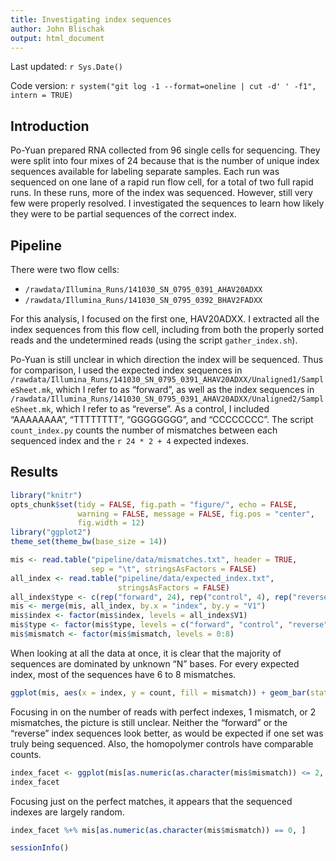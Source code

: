 ```yaml
---
title: Investigating index sequences
author: John Blischak
output: html_document
---
```


Last updated: `r Sys.Date()`

Code version: `r system("git log -1 --format=oneline | cut -d' ' -f1", intern = TRUE)`

## Introduction

Po-Yuan prepared RNA collected from 96 single cells for sequencing.
They were split into four mixes of 24 because that is the number of unique index sequences available for labeling separate samples.
Each run was sequenced on one lane of a rapid run flow cell, for a total of two full rapid runs.
In these runs, more of the index was sequenced.
However, still very few were properly resolved.
I investigated the sequences to learn how likely they were to be partial sequences of the correct index.

## Pipeline

There were two flow cells:

*  `/rawdata/Illumina_Runs/141030_SN_0795_0391_AHAV20ADXX`
*  `/rawdata/Illumina_Runs/141030_SN_0795_0392_BHAV2FADXX`

For this analysis, I focused on the first one, HAV20ADXX.
I extracted all the index sequences from this flow cell, including from both the properly sorted reads and the undetermined reads (using the script `gather_index.sh`).

Po-Yuan is still unclear in which direction the index will be sequenced.
Thus for comparison, I used the expected index sequences in `/rawdata/Illumina_Runs/141030_SN_0795_0391_AHAV20ADXX/Unaligned1/SampleSheet.mk`, which I refer to as "forward", as well as the index sequences in `/rawdata/Illumina_Runs/141030_SN_0795_0391_AHAV20ADXX/Unaligned2/SampleSheet.mk`, which I refer to as "reverse".
As a control, I included "AAAAAAAA", "TTTTTTTT", "GGGGGGGG", and "CCCCCCCC".
The script `count_index.py` counts the number of mismatches between each sequenced index and the `r 24 * 2 + 4` expected indexes.

## Results

```r
library("knitr")
opts_chunk$set(tidy = FALSE, fig.path = "figure/", echo = FALSE,
               warning = FALSE, message = FALSE, fig.pos = "center",
               fig.width = 12)
library("ggplot2")
theme_set(theme_bw(base_size = 14))
```

```r
mis <- read.table("pipeline/data/mismatches.txt", header = TRUE,
                  sep = "\t", stringsAsFactors = FALSE)
all_index <- read.table("pipeline/data/expected_index.txt",
                        stringsAsFactors = FALSE)
all_index$type <- c(rep("forward", 24), rep("control", 4), rep("reverse", 24))
mis <- merge(mis, all_index, by.x = "index", by.y = "V1")
mis$index <- factor(mis$index, levels = all_index$V1)
mis$type <- factor(mis$type, levels = c("forward", "control", "reverse"))
mis$mismatch <- factor(mis$mismatch, levels = 0:8)
```

When looking at all the data at once, it is clear that the majority of sequences are dominated by unknown "N" bases.
For every expected index, most of the sequences have 6 to 8 mismatches.

```r
ggplot(mis, aes(x = index, y = count, fill = mismatch)) + geom_bar(stat = "identity") + theme(axis.text.x  = element_text(angle = 90)) + scale_fill_brewer(type = "sequential", palette = "Greens")
```

Focusing in on the number of reads with perfect indexes, 1 mismatch, or 2 mismatches, the picture is still unclear.
Neither the "forward" or the "reverse" index sequences look better, as would be expected if one set was truly being sequenced.
Also, the homopolymer controls have comparable counts.

```r
index_facet <- ggplot(mis[as.numeric(as.character(mis$mismatch)) <= 2, ], aes(x = index, y = count, fill = type)) + geom_bar(stat = "identity") + theme(axis.text.x  = element_text(angle = 90)) + scale_fill_brewer(type = "qualitative", palette = "Dark2") + facet_grid(mismatch ~ .) 
index_facet
```

Focusing just on the perfect matches, it appears that the sequenced indexes are largely random.

```r
index_facet %+% mis[as.numeric(as.character(mis$mismatch)) == 0, ]
```

```r
sessionInfo()
```
